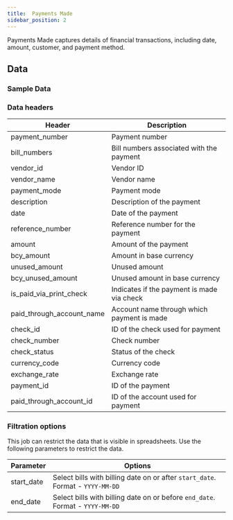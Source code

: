 ```yaml
---
title:  Payments Made
sidebar_position: 2
---
```


Payments Made captures details of financial transactions, including date, amount, customer, and payment method.

<AddJob
  template="gsheet_zoho_books_db_get_payments_made"
/>

## Data

### Sample Data

<Gsheet
  src="https://docs.google.com/spreadsheets/d/1-gX-uq5YrTW-6gQJYM-mNXitEOfJLTiQCvPtV8CR1Yc/edit#gid=2101113916"
/>

### Data headers

| Header                    | Description                                 |
|---------------------------|---------------------------------------------|
| payment_number            | Payment number                              |
| bill_numbers              | Bill numbers associated with the payment    |
| vendor_id                 | Vendor ID                                   |
| vendor_name               | Vendor name                                 |
| payment_mode              | Payment mode                                |
| description               | Description of the payment                  |
| date                      | Date of the payment                         |
| reference_number          | Reference number for the payment            |
| amount                    | Amount of the payment                       |
| bcy_amount                | Amount in base currency                     |
| unused_amount             | Unused amount                               |
| bcy_unused_amount         | Unused amount in base currency              |
| is_paid_via_print_check   | Indicates if the payment is made via check |
| paid_through_account_name | Account name through which payment is made  |
| check_id                  | ID of the check used for payment            |
| check_number              | Check number                                |
| check_status              | Status of the check                         |
| currency_code             | Currency code                               |
| exchange_rate             | Exchange rate                               |
| payment_id                | ID of the payment                           |
| paid_through_account_id   | ID of the account used for payment          |



### Filtration options

This job can restrict the data that is visible in spreadsheets. Use the following parameters to restrict the data.

| Parameter | Options |
|----|----|
| start_date | Select bills with billing date on or after `start_date`. Format - `YYYY-MM-DD` |
| end_date | Select bills with billing date on or before `end_date`. Format - `YYYY-MM-DD` |


<!---
## Others

### Similar jobs

Similar sort of data can be achieved by using get accounting transaction job and filtering it by invoice type. 

### Reports that use this job

Here are some of the report templates that use this job: 
-->